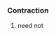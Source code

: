 
<!--
Attention: This page is to be ph34red.

Thank you.
Brought to you by Ph34rness.
-->

===Contraction===
#need not

{{rfc}}